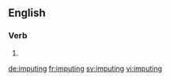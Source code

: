 ==English==

===Verb===
{{head|en|present participle}}

# {{present participle of|impute|lang=en}}

[[de:imputing]]
[[fr:imputing]]
[[sv:imputing]]
[[vi:imputing]]